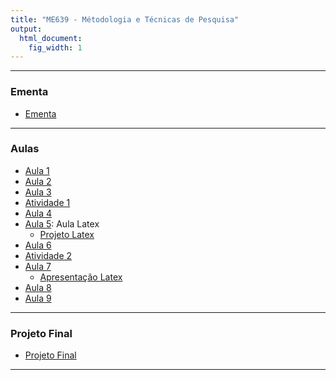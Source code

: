 ```yaml
---
title: "ME639 - Métodologia e Técnicas de Pesquisa"
output:
  html_document:
    fig_width: 1
---
```


----

### Ementa

- [Ementa](Disciplinas/ME_639_1s2018/Aula1.pdf)

---- 

### Aulas

- [Aula 1](Disciplinas/ME_639_1s2018/Slides1.pdf)
- [Aula 2](Disciplinas/ME_639_1s2018/Slides2.pdf)
- [Aula 3](Disciplinas/ME_639_1s2018/Slides3.pdf)
- [Atividade 1](Disciplinas/ME_639_1s2018/Atividade1.pdf)
- [Aula 4](Disciplinas/ME_639_1s2018/Slides4.pdf)
- [Aula 5](Disciplinas/ME_639_1s2018/Slides5.pdf): Aula Latex
    - [Projeto Latex](Disciplinas/ME_639_1s2018/Projeto_Latex.zip)
- [Aula 6](Disciplinas/ME_639_1s2018/Slides6.pdf)
- [Atividade 2](Disciplinas/ME_639_1s2018/Atividade2.pdf)
- [Aula 7](Disciplinas/ME_639_1s2018/Slides7.pdf)
    - [Apresentação Latex](Disciplinas/ME_639_1s2018/ApresentacaoLatex.zip)
- [Aula 8](Disciplinas/ME_639_1s2018/Slides8.pdf)
- [Aula 9](Disciplinas/ME_639_1s2018/Slides9.pdf)

---- 

### Projeto Final

- [Projeto Final](Disciplinas/ME_639_1s2018/ProjetoFinal.pdf)



----